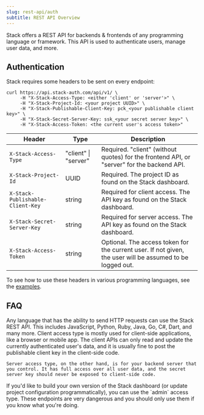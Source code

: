 ```yaml
---
slug: rest-api/auth
subtitle: REST API Overview
---
```


Stack offers a REST API for backends & frontends of any programming language or framework. This API is used to authenticate users, manage user data, and more.

## Authentication

Stack requires some headers to be sent on every endpoint:

```http
curl https://api.stack-auth.com/api/v1/ \
     -H "X-Stack-Access-Type: <either 'client' or 'server'>" \
     -H "X-Stack-Project-Id: <your project UUID>" \
     -H "X-Stack-Publishable-Client-Key: pck_<your publishable client key>" \
     -H "X-Stack-Secret-Server-Key: ssk_<your secret server key>" \
     -H "X-Stack-Access-Token: <the current user's access token>"
```

| Header | Type | Description |
| ------ | ---- | ----------- |
| `X-Stack-Access-Type` | "client" \| "server" | Required. "client" (without quotes) for the frontend API, or "server" for the backend API. |
| `X-Stack-Project-Id` | UUID | Required. The project ID as found on the Stack dashboard. |
| `X-Stack-Publishable-Client-Key` | string | Required for client access. The API key as found on the Stack dashboard. |
| `X-Stack-Secret-Server-Key` | string | Required for server access. The API key as found on the Stack dashboard. |
| `X-Stack-Access-Token` | string | Optional. The access token for the current user. If not given, the user will be assumed to be logged out. |

To see how to use these headers in various programming languages, see the [examples](./server-examples).

## FAQ

<AccordionGroup>
  <Accordion title="Which languages are supported?">
    Any language that has the ability to send HTTP requests can use the Stack REST API. This includes JavaScript, Python, Ruby, Java, Go, C#, Dart, and many more. 
  </Accordion>
  <Accordion title="Should I use client or server access type?">
    Client access type is mostly used for client-side applications, like a browser or mobile app. The client APIs can only read and update the currently authenticated user's data, and it is usually fine to post the publishable client key in the client-side code.

    Server access type, on the other hand, is for your backend server that you control. It has full access over all user data, and the secret server key should never be exposed to client-side code.
  </Accordion>
  <Accordion title="What is this 'admin' access type that I see?">
    If you'd like to build your own version of the Stack dashboard (or update project configuration programmatically), you can use the `admin` access type. These endpoints are very dangerous and you should only use them if you know what you're doing.
  </Accordion>
</AccordionGroup>
